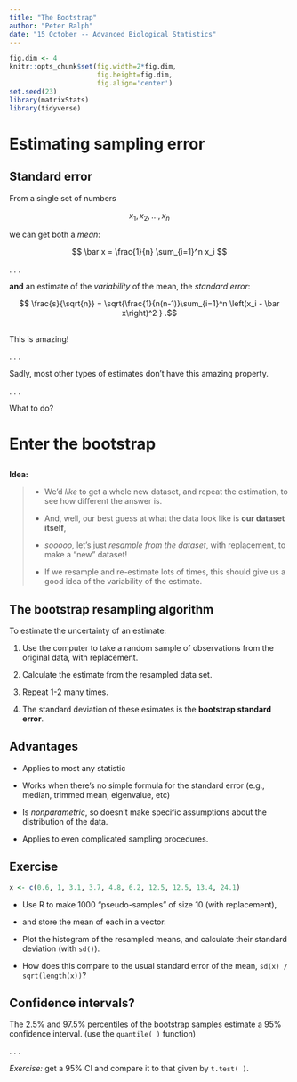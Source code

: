 ```yaml
---
title: "The Bootstrap"
author: "Peter Ralph"
date: "15 October -- Advanced Biological Statistics"
---
```



```r
fig.dim <- 4
knitr::opts_chunk$set(fig.width=2*fig.dim,
                      fig.height=fig.dim,
                      fig.align='center')
set.seed(23)
library(matrixStats)
library(tidyverse)
```

# Estimating sampling error

## Standard error

From a single set of numbers

$$ x_1, x_2, \ldots, x_n $$

we can get both a *mean*:

$$ \bar x = \frac{1}{n} \sum_{i=1}^n x_i $$

. . .

**and** an estimate of the *variability* of the mean,
the *standard error*:

$$ \frac{s}{\sqrt{n}} = \sqrt{\frac{1}{n(n-1)}\sum_{i=1}^n \left(x_i - \bar x\right)^2 } .$$

##


This is amazing!

. . .

Sadly, most other types of estimates don't have this amazing property.

. . .

What to do?


# Enter the bootstrap

## 

**Idea:**

> - We'd *like* to get a whole new dataset,
>     and repeat the estimation, to see how different the answer is.
> 
> - And, well, our best guess at what the data look like
>   is **our dataset itself**,
> 
> - *sooooo,* let's just *resample from the dataset*, with replacement,
>   to make a "new" dataset!
> 
> - If we resample and re-estimate lots of times,
>   this should give us a good idea of the variability of the estimate.


## The bootstrap resampling algorithm

To estimate the uncertainty of an estimate:

1. Use the computer to take a random sample of observations
   from the original data, with replacement.

2. Calculate the estimate from the resampled data set.

3. Repeat 1-2 many times.

4. The standard deviation of these esimates is the **bootstrap standard error**.


## Advantages

- Applies to most any statistic

- Works when there's no simple formula for the standard error
  (e.g., median, trimmed mean, eigenvalue, etc)

- Is *nonparametric*, so doesn't make specific assumptions about the distribution of the data.

- Applies to even complicated sampling procedures.


## Exercise

```r
x <- c(0.6, 1, 3.1, 3.7, 4.8, 6.2, 12.5, 12.5, 13.4, 24.1)
```

- Use R to make 1000 "pseudo-samples" of size 10 (with replacement),

- and store the mean of each in a vector.

- Plot the histogram of the resampled means,
  and calculate their standard deviation (with `sd()`).

- How does this compare to the usual standard error of the mean,
  `sd(x) / sqrt(length(x))`?


## Confidence intervals?

The 2.5% and 97.5% percentiles of the bootstrap samples
estimate a 95% confidence interval.
(use the `quantile( )` function)

. . .

*Exercise:* get a 95% CI and compare it to that given by `t.test( )`.

